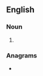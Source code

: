 ==English==

===Noun===
{{head|en|noun plural form}}

# {{plural of|swale|lang=en}}

===Anagrams===
* {{anagrams|en|Lawses|awless|sweals}}